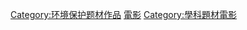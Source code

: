 {{Catnav|頁面分類|各種主題的頁面分類|類型|电影类型}}
{{Catnav|頁面分類|人文學科|艺术|电影|电影类型}}
{{Catnav|頁面分類|人類社會|環境}}

[[Category:环境保护题材作品|Category:环境保护题材作品]]
[[Category:環境與社會|電影]]
[[Category:學科題材電影|Category:學科題材電影]]